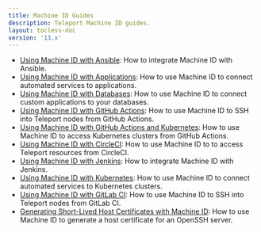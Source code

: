 ```yaml
---
title: Machine ID Guides
description: Teleport Machine ID guides.
layout: tocless-doc
version: '13.x'
---
```


- [Using Machine ID with Ansible](/ver/13.x/machine-id/guides/ansible): How to integrate Machine ID with Ansible.
- [Using Machine ID with Applications](/ver/13.x/machine-id/guides/applications): How to use Machine ID to connect automated services to applications.
- [Using Machine ID with Databases](/ver/13.x/machine-id/guides/databases): How to use Machine ID to connect custom applications to your databases.
- [Using Machine ID with GitHub Actions](/ver/13.x/machine-id/guides/github-actions): How to use Machine ID to SSH into Teleport nodes from GitHub Actions.
- [Using Machine ID with GitHub Actions and Kubernetes](/ver/13.x/machine-id/guides/github-actions-kubernetes): How to use Machine ID to access Kubernetes clusters from GitHub Actions.
- [Using Machine ID with CircleCI](/ver/13.x/machine-id/guides/circleci): How to use Machine ID to to access Teleport resources from CircleCI.
- [Using Machine ID with Jenkins](/ver/13.x/machine-id/guides/jenkins): How to integrate Machine ID with Jenkins.
- [Using Machine ID with Kubernetes](/ver/13.x/machine-id/guides/kubernetes): How to use Machine ID to connect automated services to Kubernetes clusters.
- [Using Machine ID with GitLab CI](/ver/13.x/machine-id/guides/gitlab): How to use Machine ID to SSH into Teleport nodes from GitLab CI.
- [Generating Short-Lived Host Certificates with Machine ID](/ver/13.x/machine-id/guides/host-certificate): How to use Machine ID to generate a host certificate for an OpenSSH server.
